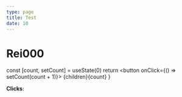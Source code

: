 ```yaml
---
type: page
title: Test
date: 10
---
```


# Rei000

 


  const [count, setCount] = useState(0)
  return <button onClick={() => setCount(count + 1)}>
    {children}{count}
  </button>
}

<Counter>**Clicks**: </Counter>